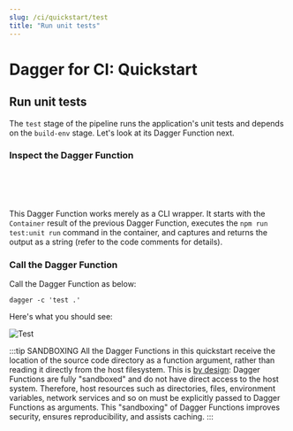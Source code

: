 ```yaml
---
slug: /ci/quickstart/test
title: "Run unit tests"
---
```


# Dagger for CI: Quickstart

## Run unit tests

The `test` stage of the pipeline runs the application's unit tests and depends on the `build-env` stage. Let's look at its Dagger Function next.

### Inspect the Dagger Function

<Tabs groupId="language">
<TabItem value="Go">

```go file=./snippets/test/go/main.go
```

</TabItem>
<TabItem value="Python">

```python file=./snippets/test/python/__init__.py
```

</TabItem>
<TabItem value="TypeScript">

```typescript file=./snippets/test/typescript/index.ts
```

</TabItem>
<TabItem value="PHP">

```php file=./snippets/test/php/src/HelloDagger.php
```

</TabItem>
<TabItem value="Java">

```java file=./snippets/test/java/src/main/java/io/dagger/modules/hellodagger/HelloDagger.java
```

</TabItem>
</Tabs>

This Dagger Function works merely as a CLI wrapper. It starts with the `Container` result of the previous Dagger Function, executes the `npm run test:unit run` command in the container, and captures and returns the output as a string (refer to the code comments for details).

### Call the Dagger Function

Call the Dagger Function as below:

```shell
dagger -c 'test .'
```

Here's what you should see:

![Test](/img/current_docs/quickstart/test.gif)

:::tip SANDBOXING
All the Dagger Functions in this quickstart receive the location of the source code directory as a function argument, rather than reading it directly from the host filesystem. This is [by design](../../api/arguments.mdx): Dagger Functions are fully "sandboxed" and do not have direct access to the host system. Therefore, host resources such as directories, files, environment variables, network services and so on must be explicitly passed to Dagger Functions as arguments. This "sandboxing" of Dagger Functions improves security, ensures reproducibility, and assists caching.
:::
